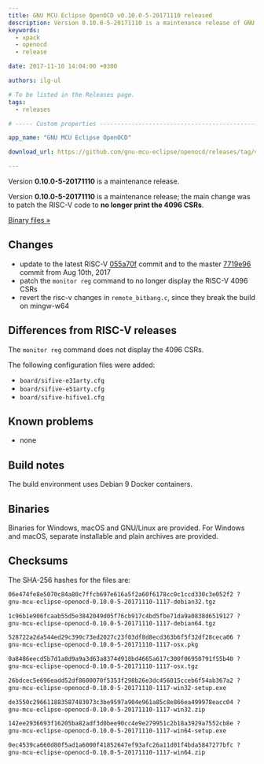```yaml
---
title: GNU MCU Eclipse OpenOCD v0.10.0-5-20171110 released
description: Version 0.10.0-5-20171110 is a maintenance release of GNU MCU Eclipse OpenOCD.
keywords:
  - xpack
  - openocd
  - release

date: 2017-11-10 14:04:00 +0300

authors: ilg-ul

# To be listed in the Releases page.
tags:
  - releases

# ----- Custom properties -----------------------------------------------------

app_name: "GNU MCU Eclipse OpenOCD"

download_url: https://github.com/gnu-mcu-eclipse/openocd/releases/tag/v0.10.0-5-20171110/

---
```


<head><title>{frontMatter.title}</title></head>

Version **0.10.0-5-20171110** is a maintenance release.

<!-- truncate -->

Version **0.10.0-5-20171110** is a maintenance release; the main change was to patch the RISC-V code to **no longer print the 4096 CSRs**.

<!-- truncate -->

<p><a href={frontMatter.download_url}>Binary files »</a></p>

## Changes

* update to the latest RISC-V [055a70f](https://github.com/gnu-mcu-eclipse/openocd/commit/055a70f66f8c27e52798197e11505688b994a241) commit and to the master [7719e96](https://github.com/gnu-mcu-eclipse/openocd/commit/7719e9618e753ac41a46a2488dfba549ac578891) commit from Aug 10th, 2017
* patch the `monitor reg` command to no longer display the RISC-V 4096 CSRs
* revert the risc-v changes in `remote_bitbang.c`, since they break the build on mingw-w64

## Differences from RISC-V releases

The `monitor reg` command does not display the 4096 CSRs.

The following configuration files were added:

* `board/sifive-e31arty.cfg`
* `board/sifive-e51arty.cfg`
* `board/sifive-hifive1.cfg`

## Known problems

* none

## Build notes

The build environment uses Debian 9 Docker containers.

## Binaries

Binaries for Windows, macOS and GNU/Linux are provided. For Windows and macOS, separate installable and plain archives are provided.

## Checksums

The SHA-256 hashes for the files are:

```txt
06e474fe8e5070c84a80c7ffcb697e616a5f2a60f6178cc0c1ccd330c3e052f2 ?
gnu-mcu-eclipse-openocd-0.10.0-5-20171110-1117-debian32.tgz

1c96b1e906fcaab55d5e3842049d05f76cb917c4bd5fbe71da9a0838d6519127 ?
gnu-mcu-eclipse-openocd-0.10.0-5-20171110-1117-debian64.tgz

528722a2da544ed29c390c73ed2027c23f03df8d8ecd363b6f5f32df28ceca06 ?
gnu-mcu-eclipse-openocd-0.10.0-5-20171110-1117-osx.pkg

0a8486eecd5b7d1a8d9a9a3d63a8374d918bd4665a617c300f06950791f55b40 ?
gnu-mcu-eclipse-openocd-0.10.0-5-20171110-1117-osx.tgz

26bdcec5e696eadd52df8600070f5353f298b26e3dc456015cceb6f54ab367a2 ?
gnu-mcu-eclipse-openocd-0.10.0-5-20171110-1117-win32-setup.exe

de3550c296611883587483073c3be9597a904e961a85c8e866ea499978eacc04 ?
gnu-mcu-eclipse-openocd-0.10.0-5-20171110-1117-win32.zip

142ee2936693f16205ba82adf3d0bee90cc4e9e279951c2b18a3929a7552cb8e ?
gnu-mcu-eclipse-openocd-0.10.0-5-20171110-1117-win64-setup.exe

0ec4539ca660d80f5ad1a6000f41852647ef93afc26a11d01f4bda5847277bfc ?
gnu-mcu-eclipse-openocd-0.10.0-5-20171110-1117-win64.zip
```
